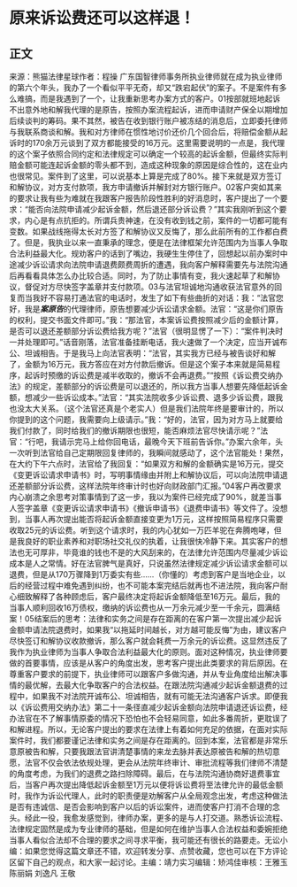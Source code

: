 # 原来诉讼费还可以这样退！
## 正文
来源：熊猫法律星球作者：程操 广东国智律师事务所执业律师就在成为执业律师的第六个年头，我办了一个看似平平无奇，却又“跌宕起伏”的案子。不是案件有多么难搞，而是我遇到了一个，让我重新思考办案方式的客户。01按部就班地起诉不出意外地和解我代理的是原告，按照办案流程起诉，进而申请财产保全以期增加后续谈判的筹码。果不其然，被告在收到银行账户被冻结的消息后，立即委托律师与我联系商谈和解。我和对方律师在惯性地讨价还价几个回合后，将赔偿金额从起诉时的170余万元谈到了双方都能接受的16万元。这里需要说明的一点是，我代理的这个案子依照合同约定和法律规定可以确定一个较高的起诉金额，但最终实际判赔金额可能连起诉金额的零头都不到，造成这种现象的原因是综合性的，这在业内也很常见。案件到了这里，可以说基本上算是完成了80%。接下来就是双方签订和解协议，对方支付款项，我方申请撤诉并解封对方银行账户。02客户突如其来的要求让我有些为难就在我跟客户报告阶段性胜利的好消息时，客户提出了一个要求：“能否向法院申请减少起诉金额，然后退还部分诉讼费？”其实我刚听到这个要求，内心是有点抗拒的。所谓兵贵神速，在没有收到钱之前，案件的一切都可能有变数。如果战线拖得太长对方签了和解协议又反悔了，那么此前所有的工作都白费了。但是，我执业以来一直秉承的理念，便是在法律框架允许范围内为当事人争取合法利益最大化。规劝客户的话到了嘴边，我硬生生停住了，回想起以前办案时中途减少诉讼请求向法院申请退费颇费周折的遭遇，我向客户解释需要先与法院沟通后再看看具体怎么办比较合适。同时，为了防止事情有变，我火速起草了和解协议，督促对方尽快签字盖章并支付款项。03与法官坦诚地沟通收获法官意外的回复而当我好不容易打通法官的电话时，发生了如下有些曲折的对话：我：“法官您好，我是***案原告***的代理律师，原告想要减少诉讼请求金额。法官：“这是你们原告的权利，提交书面文件即可。”我：“那法官，本案诉讼费按照减少后的金额计算，是否可以退还差额部分诉讼费给我方呢？”法官（很明显愣了一下）：“案件判决时一并处理即可。”话音刚落，法官准备挂断电话，我火速做了一个决定，应当开诚布公、坦诚相告。于是我马上向法官表明：“法官，其实我方已经与被告谈好和解了，金额为16万元，我方答应在对方付款后撤诉。但是这个案子本来就是简易程序，起诉时预缴的诉讼费是减半收取的，撤诉不会再退费。”“按照《诉讼费交纳办法》的规定，差额部分的诉讼费是可以退还的，所以我方当事人想要先降低起诉金额，想减少一些诉讼成本。”法官：“其实法院收多少诉讼费、退多少诉讼费，跟我也没太大关系。（这个法官还真是个老实人）但是我们法院年终是要审计的，所以你提到的这个问题，我需要向上级请示。”我：“好的，法官，因为对方马上就要给我们付款了，同时给我们的撤诉期限也很短，能否麻烦法官尽快请示呢？”法官：“行吧，我请示完马上给你回电话，最晚今天下班前告诉你。”办案六余年，头一次听到法官给自己定期限回复律师的，我瞬间就感动了，这个法官能处！果然，在大约下午六点时，法官给了我回复：“如果双方和解的金额确实是16万元，提交《变更诉讼请求申请书》时，写明事情缘由并附上和解协议后，可以向法院申请退还差额部分诉讼费，这样法院年终审计时也好向财政部门汇报。”04客户再改要求内心崩溃之余思考对策事情到了这一步，我以为案件已经完成了90%，就差当事人签字盖章《变更诉讼请求申请书》《撤诉申请书》《退费申请书》等文件了。没想到，当事人再次提出能否将起诉金额直接变更为1万元，这样按照简易程序只需要收取25元的诉讼费。听到这个请求时，我的内心犹如一万匹羊驼在奔腾咆哮，但是我良好的职业素养和对职场社交礼仪的执着，让我很快冷静下来。其实客户的想法也无可厚非，毕竟谁的钱也不是的大风刮来的，在法律允许范围内尽量减少诉讼成本是人之常情。好在法官脾气是真好，只说虽然法律规定减少诉讼请求金额可以退费，但是从170万骤降到1万委实有些......（你懂的）考虑到客户是当地企业，以后的经营过程中难免遇到纠纷，也不可能本案完结后就再也不进法院，我向客户耐心细致解释了各种顾虑后，客户最终决定将起诉金额降低至16万元。最后，我的当事人顺利回收16万债权，缴纳的诉讼费也从一万余元减少至一千余元，圆满结案！05结案后的思考：法律和实务之间是存在距离的在客户第一次提出减少起诉金额申请法院退费时，如果我“以拖延时间越长，对方越可能反悔”为由，建议客户尽快签订和解协议收款撤诉，那么客户就会耗费一万余元的诉讼费。这显然违反了我作为执业律师为当事人争取合法利益最大化的原则。面对这种情况，执业律师要做的首要事情，应该是从客户的角度出发，思考客户提出此类要求的背后原因。在尊重客户要求的前提下，执业律师可以跟客户多做沟通，并从专业角度给出解决事情的最优解，去最大化争取客户的合法权益。在跟法院沟通减少起诉金额退费的过程中，如果我不对法院开诚布公、坦诚相告，就有可能无法沟通客户诉求。即便我以《诉讼费用交纳办法》第二十一条径直减少起诉金额向法院申请退还诉讼费，经办法官在不了解事情原委的情况下恐怕也不会轻易同意，如此多番周折，更耽误了和解进程。所以，无论客户提出的要求在法律上有着如何充足的依据，在面对实际案件时，我们都要谨记法律和实务之间是存在距离的。回到本案，法官都是非常乐意原被告和解，只要我跟法官讲清楚事情的来龙去脉并表达原被告和解的热切意愿，法官不仅会依法依规处理，更会从法院年终审计、审批流程等我们律师不清楚的角度考虑，为我们的退费之路扫除障碍。最后，在与法院沟通协商好退费事宜后，当客户再次提出降低起诉金额至1万元以便将诉讼费将至法律允许的最低金额时，我作为诉讼代理人，此时的职责便是劝解客户从全局观念出发，考虑这种做法是否有违诚信、是否会影响到客户以后的诉讼案件，进而使客户打消不合理的念头。经此一役，我愈发感觉到，律师办案，更多的是与人打交道。熟悉诉讼流程、法律规定固然是成为专业律师的基础，但是如何在维护当事人合法权益和委婉拒绝当事人看似合法却不合理的要求之间寻求平衡，我可能还有很长的路要走。无讼小编：如果您觉得这篇文章还不错，欢迎转发分享、点赞收藏，您也可以在下方评论区留下自己的观点，和大家一起讨论。主编：靖力实习编辑：矫鸿佳审核：王雅玉 陈丽娟 刘逸凡 王敬